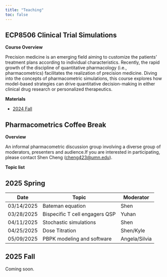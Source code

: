 ```yaml
---
title: "Teaching"
toc: false
---
```


## ECP8506 Clinical Trial Simulations 

**Course Overview**

Precision medicine is an emerging field aiming to customize the patients’ treatment plans according to individual characteristics. Recently, the rapid growth of the discipline of quantitative pharmacology (i.e., pharmacometrics) facilitates the realization of precision medicine. Diving into the concepts of pharmacometric simulations, this course explores how model-based strategies can drive quantitative decision-making in either clinical drug research or personalized therapeutics. 

<!-- Students will gain familiarity with contemporary pharmacometric tools, including various software suites and computational platforms. Throughout the course, participants will be asked to attend lecture series, perform hands-on simulation exercises based on hypothetical clinical scenarios, participate in small group discussions, and learn real-world case studies of model-informed drug development (MIDD) and model-informed precision dosing (MIPD). -->

**Materials**

-   [2024 Fall](https://github.com/UMN-ECP-PMX/ecp8506)


## Pharmacometrics Coffee Break

**Overview**

An informal pharmacometric discussion group involving a diverse group of moderators, presenters and audience.If you are interested in participating, please contact Shen Cheng (<cheng423@umn.edu>). 

**Topic list**

::: {.callout-note collapse="true"}
## 2025 Spring

| Date       | Topic                           | Moderator     |
| --------   | -------                         | -------       |
| 03/14/2025 | Bateman equation                | Shen          |
| 03/28/2025 | Bispecific T cell engagers QSP  | Yuhan         |
| 04/11/2025 | Stochastic simulations          | Shen          |
| 04/25/2025 | Dose Titration                  | Shen/Kyle     |
| 05/09/2025 | PBPK modeling and software      | Angela/Silvia |
:::

::: {.callout-note collapse="true"}
## 2025 Fall

Coming soon.

<!-- This is an example of a 'folded' caution callout that can be expanded by the user. You can use `collapse="true"` to collapse it by default or `collapse="false"` to make a collapsible callout that is expanded by default. -->
:::
